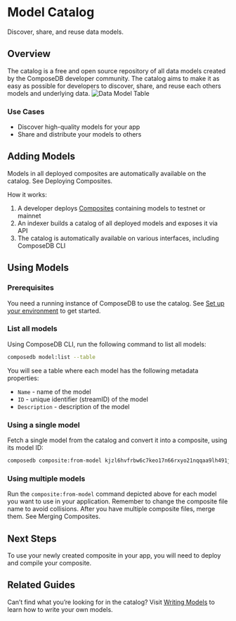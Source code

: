 # Model Catalog
Discover, share, and reuse data models.

## Overview
The catalog is a free and open source repository of all data models created by the ComposeDB developer community. The catalog aims to make it as easy as possible for developers to discover, share, and reuse each others models and underlying data.
![Data Model Table](/img/data-model-table.png)

### Use Cases

- Discover high-quality models for your app
- Share and distribute your models to others

## Adding Models
Models in all deployed composites are automatically available on the catalog. See Deploying Composites.

How it works:

1. A developer deploys [Composites](./composites.mdx) containing models to testnet or mainnet
2. An indexer builds a catalog of all deployed models and exposes it via API
3. The catalog is automatically available on various interfaces, including ComposeDB CLI

## Using Models

### Prerequisites

You need a running instance of ComposeDB to use the catalog. See [Set up your environment](../../set-up-your-environment.mdx) to get started.

### List all models

Using ComposeDB CLI, run the following command to list all models:

```sh
composedb model:list --table
```

You will see a table where each model has the following metadata properties:

- `Name` - name of the model
- `ID` - unique identifier (streamID) of the model
- `Description` - description of the model

### Using a single model
Fetch a single model from the catalog and convert it into a composite, using its model ID:

```sh
composedb composite:from-model kjzl6hvfrbw6c7keo17n66rxyo21nqqaa9lh491jz16od43nokz7ksfcvzi6bwc --output=my-composite.json
```

### Using multiple models
Run the `composite:from-model` command depicted above for each model you want to use in your application. Remember to change the composite file name to avoid collisions. After you have multiple composite files, merge them. See Merging Composites.

## Next Steps
To use your newly created composite in your app, you will need to deploy and compile your composite.

## Related Guides
Can’t find what you’re looking for in the catalog? Visit [Writing Models](./writing-models.mdx) to learn how to write your own models.